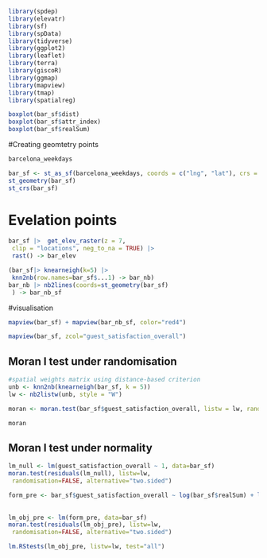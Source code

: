 
```{r}
library(spdep)
library(elevatr)
library(sf)
library(spData)
library(tidyverse)
library(ggplot2)
library(leaflet)
library(terra)
library(giscoR)
library(ggmap)
library(mapview)
library(tmap)
library(spatialreg)
```

```{r}
boxplot(bar_sf$dist)
boxplot(bar_sf$attr_index)
boxplot(bar_sf$realSum)

```


#Creating geomtetry points
```{r}
barcelona_weekdays

bar_sf <- st_as_sf(barcelona_weekdays, coords = c("lng", "lat"), crs = 4326)
st_geometry(bar_sf)
st_crs(bar_sf)
```

# Evelation points
```{r}
bar_sf |>  get_elev_raster(z = 7,
 clip = "locations", neg_to_na = TRUE) |> 
 rast() -> bar_elev

```
```{r}
(bar_sf|> knearneigh(k=5) |>
 knn2nb(row.names=bar_sf$...1) -> bar_nb)
bar_nb |> nb2lines(coords=st_geometry(bar_sf)
 ) -> bar_nb_sf
```

#visualisation
```{r}
mapview(bar_sf) + mapview(bar_nb_sf, color="red4")


```

```{r}
mapview(bar_sf, zcol="guest_satisfaction_overall")
```



## Moran I test under randomisation
```{r}
#spatial weights matrix using distance-based criterion
unb <- knn2nb(knearneigh(bar_sf, k = 5))
lw <- nb2listw(unb, style = "W")

moran <- moran.test(bar_sf$guest_satisfaction_overall, listw = lw, randomisation=TRUE, alternative="two.sided")

moran

```

## Moran I test under normality

```{r}
lm_null <- lm(guest_satisfaction_overall ~ 1, data=bar_sf)
moran.test(residuals(lm_null), listw=lw,
 randomisation=FALSE, alternative="two.sided")

```
```{r}
form_pre <- bar_sf$guest_satisfaction_overall ~ log(bar_sf$realSum) + log(bar_sf$dist) +  bar_sf$person_capacity  + log(bar_sf$attr_index) + bar_sf$room_shared + bar_sf$room_type
  
  
lm_obj_pre <- lm(form_pre, data=bar_sf)
moran.test(residuals(lm_obj_pre), listw=lw,
 randomisation=FALSE, alternative="two.sided")

```

```{r}
lm.RStests(lm_obj_pre, listw=lw, test="all")
```










